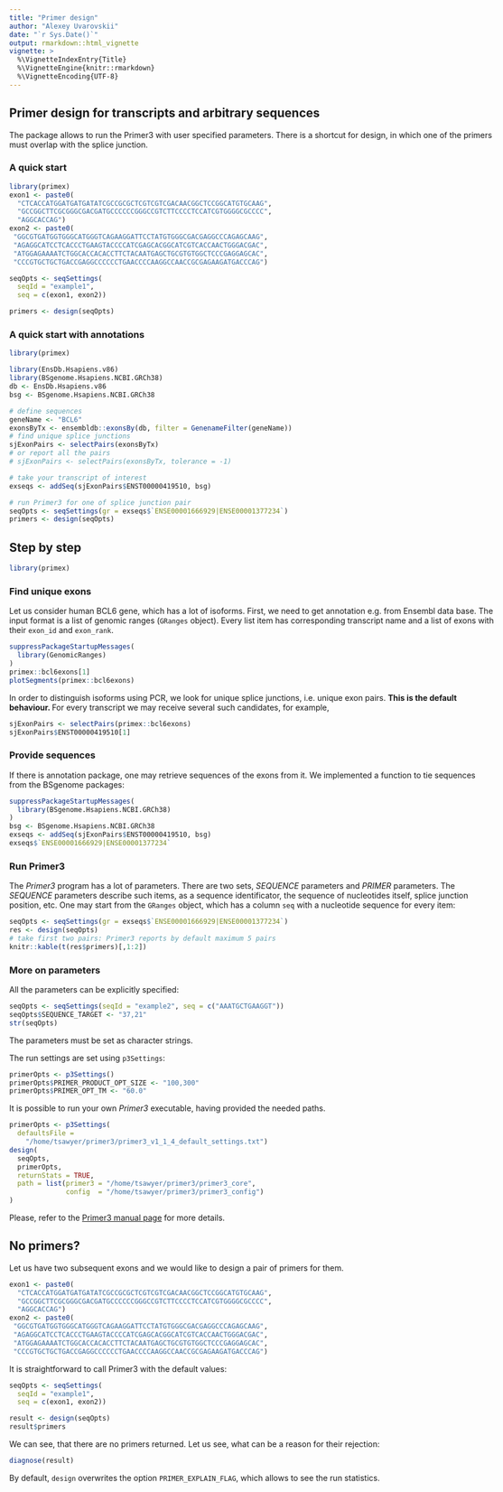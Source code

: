 ```yaml
---
title: "Primer design"
author: "Alexey Uvarovskii"
date: "`r Sys.Date()`"
output: rmarkdown::html_vignette
vignette: >
  %\VignetteIndexEntry{Title}
  %\VignetteEngine{knitr::rmarkdown}
  %\VignetteEncoding{UTF-8}
---
```


<style>
body {
  max-width: 900px;
}
</style>

## Primer design for transcripts and arbitrary sequences

The package allows to run the Primer3 with user specified parameters.
There is a shortcut for design, in which one of the primers
must overlap with the splice junction.

### A quick start

```r
library(primex)
exon1 <- paste0(
  "CTCACCATGGATGATGATATCGCCGCGCTCGTCGTCGACAACGGCTCCGGCATGTGCAAG",
  "GCCGGCTTCGCGGGCGACGATGCCCCCCGGGCCGTCTTCCCCTCCATCGTGGGGCGCCCC",
  "AGGCACCAG")
exon2 <- paste0(
 "GGCGTGATGGTGGGCATGGGTCAGAAGGATTCCTATGTGGGCGACGAGGCCCAGAGCAAG",
 "AGAGGCATCCTCACCCTGAAGTACCCCATCGAGCACGGCATCGTCACCAACTGGGACGAC",
 "ATGGAGAAAATCTGGCACCACACCTTCTACAATGAGCTGCGTGTGGCTCCCGAGGAGCAC",
 "CCCGTGCTGCTGACCGAGGCCCCCCTGAACCCCAAGGCCAACCGCGAGAAGATGACCCAG") 

seqOpts <- seqSettings(
  seqId = "example1",
  seq = c(exon1, exon2))

primers <- design(seqOpts)
```

### A quick start with annotations

```r
library(primex)  

library(EnsDb.Hsapiens.v86)
library(BSgenome.Hsapiens.NCBI.GRCh38)
db <- EnsDb.Hsapiens.v86
bsg <- BSgenome.Hsapiens.NCBI.GRCh38

# define sequences
geneName <- "BCL6"
exonsByTx <- ensembldb::exonsBy(db, filter = GenenameFilter(geneName))
# find unique splice junctions 
sjExonPairs <- selectPairs(exonsByTx)
# or report all the pairs
# sjExonPairs <- selectPairs(exonsByTx, tolerance = -1)

# take your transcript of interest
exseqs <- addSeq(sjExonPairs$ENST00000419510, bsg)

# run Primer3 for one of splice junction pair
seqOpts <- seqSettings(gr = exseqs$`ENSE00001666929|ENSE00001377234`)
primers <- design(seqOpts)
```

## Step by step

```r
library(primex)  
```

### Find unique exons 

Let us consider human BCL6 gene, which has a lot of isoforms.
First, we need to get annotation e.g. from Ensembl data base.
The input format is a list of genomic ranges (`GRanges` object).
Every list item has corresponding transcript name and a list 
of exons with their `exon_id` and `exon_rank`.

```r
suppressPackageStartupMessages(
  library(GenomicRanges)
)
primex::bcl6exons[1]
plotSegments(primex::bcl6exons)
```


In order to distinguish isoforms using PCR, we look for unique splice junctions,
i.e. unique exon pairs. **This is the default behaviour. **
For every transcript we may receive several such 
candidates, for example,
```r
sjExonPairs <- selectPairs(primex::bcl6exons)
sjExonPairs$ENST00000419510[1]
```

### Provide sequences 

If there is annotation package, one may retrieve sequences of the exons from it.
We implemented a function to tie sequences from the  BSgenome packages:

```r
suppressPackageStartupMessages(
  library(BSgenome.Hsapiens.NCBI.GRCh38)
)
bsg <- BSgenome.Hsapiens.NCBI.GRCh38
exseqs <- addSeq(sjExonPairs$ENST00000419510, bsg)
exseqs$`ENSE00001666929|ENSE00001377234`
```

### Run Primer3

The *Primer3* program has a lot of parameters.
There are two sets, *SEQUENCE* parameters and *PRIMER* parameters.
The *SEQUENCE* parameters describe such items, as a sequence identificator,
the sequence of nucleotides itself, 
splice junction position, etc. One may start from the `GRanges` object, 
which has a column `seq` with a nucleotide sequence for every item:
```r
seqOpts <- seqSettings(gr = exseqs$`ENSE00001666929|ENSE00001377234`)
res <- design(seqOpts)
# take first two pairs: Primer3 reports by default maximum 5 pairs
knitr::kable(t(res$primers)[,1:2])
```

### More on parameters

All the parameters can be explicitly specified:
```r
seqOpts <- seqSettings(seqId = "example2", seq = c("AAATGCTGAAGGT"))
seqOpts$SEQUENCE_TARGET <- "37,21"
str(seqOpts)
```
The parameters must be set as character strings.  

The run settings are set using `p3Settings`:
```r
primerOpts <- p3Settings()
primerOpts$PRIMER_PRODUCT_OPT_SIZE <- "100,300"
primerOpts$PRIMER_OPT_TM <- "60.0"
```

It is possible to run your own *Primer3* executable, having
provided the needed paths.
```r
primerOpts <- p3Settings(
  defaultsFile = 
    "/home/tsawyer/primer3/primer3_v1_1_4_default_settings.txt")
design(
  seqOpts,
  primerOpts,
  returnStats = TRUE,
  path = list(primer3 = "/home/tsawyer/primer3/primer3_core",
              config  = "/home/tsawyer/primer3/primer3_config")
)
```

Please, refer to the [Primer3 manual page](http://primer3.sourceforge.net/primer3_manual.htm) for more details.

## No primers?

Let us have two subsequent exons and we would like to design a pair of 
primers for them.
```r
exon1 <- paste0(
  "CTCACCATGGATGATGATATCGCCGCGCTCGTCGTCGACAACGGCTCCGGCATGTGCAAG",
  "GCCGGCTTCGCGGGCGACGATGCCCCCCGGGCCGTCTTCCCCTCCATCGTGGGGCGCCCC",
  "AGGCACCAG")
exon2 <- paste0(
 "GGCGTGATGGTGGGCATGGGTCAGAAGGATTCCTATGTGGGCGACGAGGCCCAGAGCAAG",
 "AGAGGCATCCTCACCCTGAAGTACCCCATCGAGCACGGCATCGTCACCAACTGGGACGAC",
 "ATGGAGAAAATCTGGCACCACACCTTCTACAATGAGCTGCGTGTGGCTCCCGAGGAGCAC",
 "CCCGTGCTGCTGACCGAGGCCCCCCTGAACCCCAAGGCCAACCGCGAGAAGATGACCCAG") 

```

It is straightforward to call Primer3 with the default values:
```r
seqOpts <- seqSettings(
  seqId = "example1",
  seq = c(exon1, exon2))

result <- design(seqOpts)
result$primers
```

We can see, that there are no primers returned. Let us see, 
what can be a reason for their rejection:
```r
diagnose(result)
```

By default, `design` overwrites the option 
`PRIMER_EXPLAIN_FLAG`, which allows to see the run statistics.

